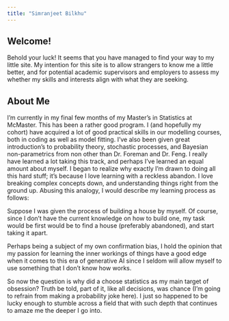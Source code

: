 ```yaml
---
title: "Simranjeet Bilkhu"
---
```


## Welcome!

Behold your luck! It seems that you have managed to find your way to my little site. My intention for this site is to allow strangers to know me a little better, and for potential academic supervisors and employers to assess my whether my skills and interests align with what they are seeking.

## About Me

I'm currently in my final few months of my Master's in Statistics at McMaster. This has been a rather good program. I (and hopefully my cohort) have acquired a lot of good practical skills in our modelling courses, both in coding as well as model fitting. I've also been given great introduction's to probability theory, stochastic processes, and Bayesian non-parametrics from non other than Dr. Foreman and Dr. Feng. I really have learned a lot taking this track, and perhaps I've learned an equal amount about myself. I began to realize why exactly I'm drawn to doing all this hard stuff; it's because I love learning with a reckless abandon. I love breaking complex concepts down, and understanding things right from the ground up. Abusing this analogy, I would describe my learning process as follows: 

Suppose I was given the process of building a house by myself. Of course, since I don't have the current knowledge on how to build one, my task would be first would be to find a house (preferably abandoned), and start taking it apart. 

Perhaps being a subject of my own confirmation bias, I hold the opinion that my passion for learning the inner workings of things have a good edge when it comes to this era of generative AI since I seldom will allow myself to use something that I don't know how works. 

So now the question is why did a choose statistics as my main target of obsession? Truth be told, part of it, like all decisions, was chance (I'm going to refrain from making a probability joke here). I just so happened to be lucky enough to stumble across a field that with such depth that continues to amaze me the deeper I go into.

## 
